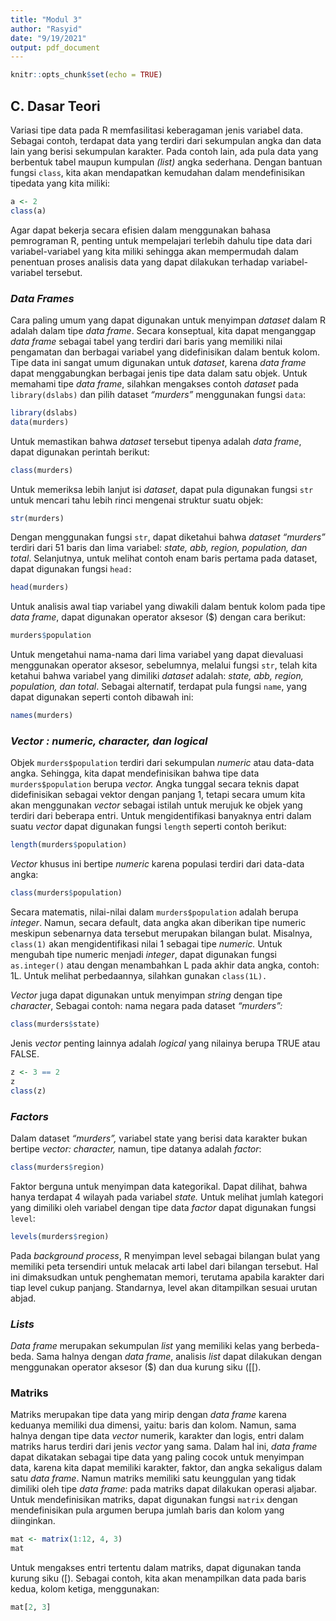 ```yaml
---
title: "Modul 3"
author: "Rasyid"
date: "9/19/2021"
output: pdf_document
---
```


```r
knitr::opts_chunk$set(echo = TRUE)
```

## C. Dasar Teori

Variasi tipe data pada R memfasilitasi keberagaman jenis variabel data. Sebagai contoh, terdapat data yang terdiri dari sekumpulan angka dan data lain yang berisi sekumpulan karakter. Pada contoh lain, ada pula data yang berbentuk tabel maupun kumpulan *(list)* angka sederhana. Dengan bantuan fungsi `class`, kita akan mendapatkan kemudahan dalam mendefinisikan tipedata yang kita miliki:

```r
a <- 2
class(a)
```

Agar dapat bekerja secara efisien dalam menggunakan bahasa pemrograman R, penting untuk mempelajari terlebih dahulu tipe data dari variabel-variabel yang kita miliki sehingga akan mempermudah dalam penentuan proses analisis data yang dapat dilakukan terhadap variabel-variabel tersebut. 

### *Data Frames*

Cara paling umum yang dapat digunakan untuk menyimpan *dataset* dalam R adalah dalam tipe *data frame*. Secara konseptual, kita dapat menganggap *data frame* sebagai tabel yang terdiri dari baris yang memiliki nilai pengamatan dan berbagai variabel yang didefinisikan dalam bentuk kolom. Tipe data ini sangat umum digunakan untuk *dataset*, karena *data frame* dapat menggabungkan berbagai jenis tipe data dalam satu objek. Untuk memahami tipe *data frame*, silahkan mengakses contoh *dataset* pada `library(dslabs)` dan pilih dataset *“murders”* menggunakan fungsi `data`:

```r
library(dslabs) 
data(murders)
```

Untuk memastikan bahwa *dataset* tersebut tipenya adalah *data frame*, dapat digunakan perintah berikut:

```r
class(murders) 
```

Untuk memeriksa lebih lanjut isi *dataset*, dapat pula digunakan fungsi `str` untuk mencari tahu lebih rinci mengenai struktur suatu objek:

```r
str(murders)
```

Dengan menggunakan fungsi `str`, dapat diketahui bahwa *dataset “murders”* terdiri dari 51 baris dan lima variabel: *state, abb, region, population, dan total*. Selanjutnya, untuk melihat contoh enam baris pertama pada dataset, dapat digunakan fungsi `head:` 

```r
head(murders)
```

Untuk analisis awal tiap variabel yang diwakili dalam bentuk kolom pada tipe *data frame*, dapat digunakan operator aksesor ($) dengan cara berikut:

```r
murders$population
```

Untuk mengetahui nama-nama dari lima variabel yang dapat dievaluasi menggunakan operator aksesor, sebelumnya, melalui fungsi `str`, telah kita ketahui bahwa variabel yang dimiliki *dataset* adalah: *state, abb, region, population, dan total*. Sebagai alternatif, terdapat pula fungsi `name`, yang dapat digunakan seperti contoh dibawah ini:

```r
names(murders)
```

### *Vector : numeric, character, dan logical*

Objek `murders$population` terdiri dari sekumpulan *numeric* atau data-data angka. Sehingga, kita dapat mendefinisikan bahwa tipe data `murders$population` berupa *vector.* Angka tunggal secara teknis dapat didefinisikan sebagai vektor dengan panjang 1, tetapi secara umum kita akan menggunakan *vector* sebagai istilah untuk merujuk ke objek yang terdiri dari beberapa entri. Untuk mengidentifikasi banyaknya entri dalam suatu *vector* dapat digunakan fungsi `length` seperti contoh berikut:

```r
length(murders$population)
```

*Vector* khusus ini bertipe *numeric* karena populasi terdiri dari data-data angka:

```r
class(murders$population)
```

Secara matematis, nilai-nilai dalam `murders$population` adalah berupa *integer*. Namun, secara default, data angka akan diberikan tipe numeric meskipun sebenarnya data tersebut merupakan bilangan bulat. Misalnya, `class(1)` akan mengidentifikasi nilai 1 sebagai tipe *numeric.* Untuk mengubah tipe numeric menjadi *integer*, dapat digunakan fungsi `as.integer()` atau dengan menambahkan L pada akhir data angka, contoh: 1L. Untuk melihat perbedaannya, silahkan gunakan     `class(1L).`

*Vector* juga dapat digunakan untuk menyimpan *string* dengan tipe *character*, Sebagai contoh: nama negara pada dataset *“murders”:* 

```r
class(murders$state)
```

Jenis *vector* penting lainnya adalah *logical* yang nilainya berupa TRUE atau FALSE.

```r
z <- 3 == 2 
z 
class(z) 
```

### *Factors*

Dalam dataset *“murders”,* variabel state yang berisi data karakter bukan bertipe *vector: character,* namun, tipe datanya adalah *factor*:

```r
class(murders$region)
```

Faktor berguna untuk menyimpan data kategorikal. Dapat dilihat, bahwa hanya terdapat 4 wilayah pada variabel *state.* Untuk melihat jumlah kategori yang dimiliki oleh variabel dengan tipe data *factor* dapat digunakan fungsi `level`:

```r
levels(murders$region)
```

Pada *background process*, R menyimpan level sebagai bilangan bulat yang memiliki peta tersendiri untuk melacak arti label dari bilangan tersebut. Hal ini dimaksudkan untuk penghematan memori, terutama apabila karakter dari tiap level cukup panjang. Standarnya, level akan ditampilkan sesuai urutan abjad. 

### *Lists*

*Data frame* merupakan sekumpulan *list* yang memiliki kelas yang berbeda-beda. Sama halnya dengan *data frame*, analisis *list* dapat dilakukan dengan menggunakan operator aksesor ($) dan dua kurung siku ([[). 

### Matriks 

Matriks merupakan tipe data yang mirip dengan *data frame* karena keduanya memiliki dua dimensi, yaitu: baris dan kolom. Namun, sama halnya dengan tipe data *vector* numerik, karakter dan logis, entri dalam matriks harus terdiri dari jenis *vector* yang sama. Dalam hal ini, *data frame* dapat dikatakan sebagai tipe data yang paling cocok untuk menyimpan data, karena kita dapat memiliki karakter, faktor, dan angka sekaligus dalam satu *data frame*. Namun matriks memiliki satu keunggulan yang tidak dimiliki oleh tipe *data frame*: pada matriks dapat dilakukan operasi aljabar. 
Untuk mendefinisikan matriks, dapat digunakan fungsi `matrix` dengan mendefinisikan pula argumen berupa jumlah baris dan kolom yang diinginkan.

```r
mat <- matrix(1:12, 4, 3) 
mat
```

Untuk mengakses entri tertentu dalam matriks, dapat digunakan tanda kurung siku ([). Sebagai contoh, kita akan menampilkan data pada baris kedua, kolom ketiga, menggunakan:

```r
mat[2, 3]
```